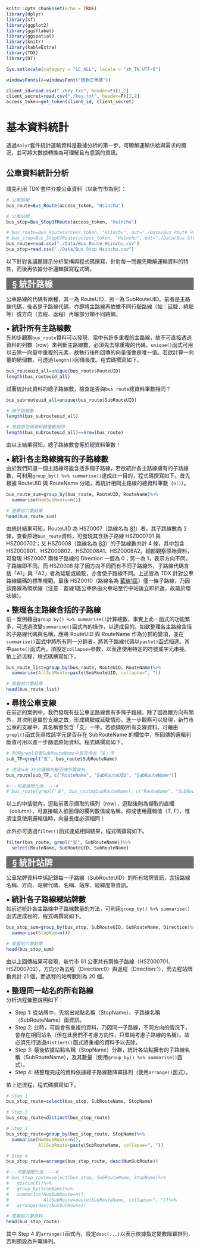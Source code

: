 ```r
knitr::opts_chunk$set(echo = TRUE)
library(dplyr)
library(sf)
library(ggplot2)
library(ggsflabel)
library(ggspatial)
library(knitr)
library(kableExtra)
library(TDX)
library(DT)

Sys.setlocale(category = "LC_ALL", locale = "zh_TW.UTF-8")

windowsFonts(A=windowsFont("微軟正黑體"))

client_id=read.csv("./key.txt", header=F)[1,2]
client_secret=read.csv("./key.txt", header=F)[2,2]
access_token=get_token(client_id, client_secret)
```

# **基本資料統計**
透過`dplyr`套件統計運輸資料是數據分析的第一步，可瞭解運輸供給與需求的概況，並可將大數據轉換為可理解且有意涵的資訊。

## 公車資料統計分析

請先利用 TDX 套件介接公車資料（以新竹市為例）：

```r
# 公車路線
bus_route=Bus_Route(access_token, "Hsinchu")

# 公車站牌
bus_stop=Bus_StopOfRoute(access_token, "Hsinchu")
```

```r
# bus_route=Bus_Route(access_token, "Hsinchu", out="./Data/Bus Route Hsinchu.csv")
# bus_stop=Bus_StopOfRoute(access_token, "Hsinchu", out="./Data/Bus Stop Hsinchu.csv")
bus_route=read.csv("./Data/Bus Route Hsinchu.csv")
bus_stop=read.csv("./Data/Bus Stop Hsinchu.csv")
```

以下針對各議題展示分析架構與程式碼撰寫，針對每一問題先瞭解運輸資料的特性，而後再依據分析邏輯撰寫程式碼。

<div style="background-color:#6C6C6C;color:white;">
<span style="font-size:17pt">**&nbsp;&nbsp;&nbsp;§ 統計路線**</span>
</div>

公車路線的代碼有兩種，其一為 RouteUID，另一為 SubRouteUID。前者是主路線代碼，後者是子路線代碼，亦即將主路線再依據不同行駛路線（如：延駛、繞駛等）或方向（去程、返程）再細部分類不同路線。

<span style="font-size:15pt">**• 統計所有主路線數**</span>   
先初步觀察`bus_route`資料可以發現，當中有許多重複的主路線，故不可直接透過資料的列數（row）來判斷主路線數，必須先去除重複的代碼。`unique()`函式可用以去除一向量中重複的元素，故執行後所回傳的向量僅會是唯一值。若欲計算一向量的總個數，可透過`length()`回傳長度。程式碼撰寫如下。

```r
bus_routeuid_all=unique(bus_route$RouteUID)
length(bus_routeuid_all)
```

試著統計此資料的總子路線數，檢查是否與`bus_route`總資料筆數相同？

```r
bus_subrouteuid_all=unique(bus_route$SubRouteUID)

# 總子路線數
length(bus_subrouteuid_all)

# 檢查是否與資料總筆數相同
length(bus_subrouteuid_all)==nrow(bus_route)
```

由以上結果得知，總子路線數會等於總資料筆數！

<span style="font-size:15pt">**• 統計各主路線擁有的子路線數**</span>  
由於我們知道一個主路線可能含括多個子路線，若欲統計各主路線擁有的子路線數，可利用`group_by() %>% summarise()`達成此一目的，程式碼撰寫如下。首先根據 RouteUID 與 RouteName 分組，再統計相同主路線的總資料筆數（`n()`）。

```r
bus_route_sum=group_by(bus_route, RouteUID, RouteName)%>%
  summarise(NumSubRoute=n())

# 查看前六筆結果
head(bus_route_sum)
```

由統計結果可知，RouteUID 為 HSZ0007（路線名為 [81](https://internetpedia.fandom.com/zh/wiki/%E6%96%B0%E7%AB%B9%E5%B8%82%E5%85%AC%E8%BB%8A81%E8%B7%AF?variant=zh-hant&file=%E6%96%B0%E7%AB%B9%E5%B8%82%E5%85%AC%E8%BB%8A81%E8%B7%AF%E8%B7%AF%E7%B7%9A%E5%9C%962020.png)）者，其子路線數為 2 條，查看原始`bus_route`資料，可發現其含括子路線 HSZ000701 與 HSZ000702；又 HSZ0008（路線名為 [83](https://internetpedia.fandom.com/zh/wiki/%E6%96%B0%E7%AB%B9%E5%B8%82%E5%85%AC%E8%BB%8A83%E8%B7%AF?file=%E6%96%B0%E7%AB%B9%E5%B8%82%E5%85%AC%E8%BB%8A83%E8%B7%AF%28%E5%90%AB%E5%8D%80%E9%96%93%E8%BB%8A%29%E8%B7%AF%E7%B7%9A%E5%9C%96.png)）的子路線數共計 4 條，其中包含 HSZ000801、HSZ000802、HSZ0008A1、HSZ0008A2。細部觀察原始資料，可發現 HSZ0007 兩條子路線的 Direction 一個為 0；另一為 1，表示方向不同，子路線即不同。而 HSZ0008 除了因方向不同而有不同子路線外，子路線代碼含括「A1」與「A2」者為延駛或繞駛，亦會使子路線不同。上述皆為 TDX 針對公車路線編碼的標準規範。最後 HSZ0010（路線名為 [藍線1區](https://internetpedia.fandom.com/zh/wiki/%E6%96%B0%E7%AB%B9%E5%B8%82%E5%85%AC%E8%BB%8A1%E8%B7%AF?variant=zh-hant&file=%E6%96%B0%E7%AB%B9%E5%B8%82%E5%85%AC%E8%BB%8A1%E8%B7%AF%E8%B7%AF%E7%B7%9A%E5%9C%96.png)）僅一條子路線，乃因該路線為環狀線（注意：藍線1區公車係由火車站至竹中站後立即折返，故屬於環狀線）。


<span style="font-size:15pt">**• 整理各主路線含括的子路線**</span>  
前一案例藉由`group_by() %>% summarise()`計算總數，事實上此一函式的功能繁多，可透過改變`summarise()`函式內的操作，以達成目的。如欲整理各主路線含括的子路線代碼與名稱，應將 RouteUID 與 RouteName 作為分群的變項，並在`summarise()`函式中將所有同一分群者，將其子路線代碼以`paste()`函式相連。其中`paste()`函式內，須設定`collapse=`參數，以表達使用特定的符號或字元串接。依上述流程，程式碼撰寫如下。

```r
bus_route_list=group_by(bus_route, RouteUID, RouteName)%>%
  summarise(AllSubRoute=paste(SubRouteUID, collapse=", "))

# 查看前六筆結果
head(bus_route_list)
```


<span style="font-size:15pt">**• 尋找公車支線**</span>  
在前述的案例中，我們發現有些公車主路線會有多條子路線，除了因為跟方向有關外，其次則是屬於支線之故，形成繞駛或延駛情形。進一步觀察可以發現，新竹市公車的支線中，其名稱會包含「支」一字。若欲擷取所有支線資料，可藉由`grepl()`函式先尋找該字元是否存在 SubRouteName 的欄位中，所回傳的邏輯判斷值可用以進一步篩選原始資料。程式碼撰寫如下。

```r
# 利用grepl查看SubRouteName中是否含有「支」字
sub_TF=grepl("支", bus_route$SubRouteName)

# 透過sub_TF的邏輯判斷回傳所需資料
bus_route[sub_TF, c("RouteName", "SubRouteUID", "SubRouteName")]

#---可直接簡化為：---#
# bus_route[grepl("支", bus_route$SubRouteName), c("RouteName", "SubRouteUID", "SubRouteName")]
```

以上的中括號內，逗點前表示擷取的橫列（row），逗點後則為擷取的直欄（column），可直接輸入欲回傳的欄列數值或名稱，抑或使用邏輯值（T, F），惟須注意使用邏輯值時，向量長度必須相同！

此外亦可透過`filter()`函式達成相同結果，程式碼撰寫如下。

```r
filter(bus_route, grepl("支", SubRouteName))%>%
  select(RouteName, SubRouteUID, SubRouteName)
```


<div style="background-color:#6C6C6C;color:white;">
<span style="font-size:17pt">**&nbsp;&nbsp;&nbsp;§ 統計站牌**</span>
</div>

公車站牌資料中係記錄每一子路線（SubRouteUID）的所有站牌資訊，含括路線名稱、方向、站牌代碼、名稱、站序、經緯度等資訊。

<span style="font-size:15pt">**• 統計各子路線總站牌數**</span>  
如前述統計各主路線中子路線數量的方法，可利用`group_by() %>% summarise()`函式達成目的，程式碼撰寫如下。

```r
bus_stop_sum=group_by(bus_stop, SubRouteUID, SubRouteName, Direction)%>%
  summarise(StopNum=n())

# 查看前六筆結果
head(bus_stop_sum)
```

由以上回傳結果可發現，新竹市 81 公車共有兩條子路線（HSZ000701、HSZ000702），方向分為去程（Direction:0）與返程（Direction:1），而去程站牌數共計 21 個，而返程的站牌數則為 20 個。


<span style="font-size:15pt">**• 整理同一站名的所有路線**</span>  
分析流程彙整說明如下：  

* Step 1: 從站牌中，先挑出站點名稱（StopName）、子路線名稱（SubRouteName）兩資訊。  
* Step 2: 此時，可能會有重複的資料，乃因同一子路線，不同方向的情況下，會存在相同站名（但在此我們不考慮方向性，只單純考慮子路線的名稱）。故必須先行透過`distinct()`函式將重複的資料予以去除。  
* Step 3: 最後依據站點名稱（StopName）分群，統計各站點擁有的子路線名稱（SubRouteName），及其數量（使用`group_by() %>% summarise()`函式）。  
* Step 4: 將整理完成的資料依據總子路線數降冪排列（使用`arrange()`函式）。  

依上述流程，程式碼撰寫如下。

```r
# Step 1
bus_stop_route=select(bus_stop, SubRouteName, StopName)

# Step 2
bus_stop_route=distinct(bus_stop_route)

# Step 3
bus_stop_route=group_by(bus_stop_route, StopName)%>%
  summarise(NumSubRoute=n(),
            AllSubRoute=paste(SubRouteName, collapse=", "))

# Step 4
bus_stop_route=arrange(bus_stop_route, desc(NumSubRoute))

#---可直接簡化為：---#
# bus_stop_route=select(bus_stop, SubRouteName, StopName)%>%
#   distinct()%>%
#   group_by(StopName)%>%
#   summarise(NumSubRoute=n(),
#             AllSubRoute=paste(SubRouteName, collapse=", "))%>%
#   arrange(desc(NumSubRoute))

# 查看前六筆資料
head(bus_stop_route)
```

其中 Step 4 的`arrange()`函式內，設定`desc(...)`以表示依據指定變數降冪排列，否則預設為升冪排列。  








